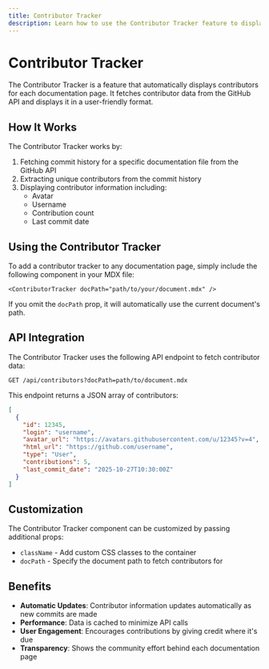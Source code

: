 ---
title: Contributor Tracker
description: Learn how to use the Contributor Tracker feature to display contributors for documentation pages.
---

# Contributor Tracker

The Contributor Tracker is a feature that automatically displays contributors for each documentation page. It fetches contributor data from the GitHub API and displays it in a user-friendly format.

<ContributorTracker docPath="contributor-tracker.mdx" />

## How It Works

The Contributor Tracker works by:

1. Fetching commit history for a specific documentation file from the GitHub API
2. Extracting unique contributors from the commit history
3. Displaying contributor information including:
   - Avatar
   - Username
   - Contribution count
   - Last commit date

## Using the Contributor Tracker

To add a contributor tracker to any documentation page, simply include the following component in your MDX file:

```mdx
<ContributorTracker docPath="path/to/your/document.mdx" />
```

If you omit the `docPath` prop, it will automatically use the current document's path.

## API Integration

The Contributor Tracker uses the following API endpoint to fetch contributor data:

```
GET /api/contributors?docPath=path/to/document.mdx
```

This endpoint returns a JSON array of contributors:

```json
[
  {
    "id": 12345,
    "login": "username",
    "avatar_url": "https://avatars.githubusercontent.com/u/12345?v=4",
    "html_url": "https://github.com/username",
    "type": "User",
    "contributions": 5,
    "last_commit_date": "2025-10-27T10:30:00Z"
  }
]
```

## Customization

The Contributor Tracker component can be customized by passing additional props:

- `className` - Add custom CSS classes to the container
- `docPath` - Specify the document path to fetch contributors for

## Benefits

- **Automatic Updates**: Contributor information updates automatically as new commits are made
- **Performance**: Data is cached to minimize API calls
- **User Engagement**: Encourages contributions by giving credit where it's due
- **Transparency**: Shows the community effort behind each documentation page